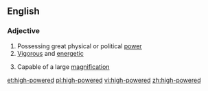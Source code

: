 ==English==

===Adjective===
{{en-adj|pos=[[high]]-[[powered]]}}

# Possessing great physical or political [[power]]
# [[vigorous|Vigorous]] and [[energetic]]
#{{context|of an optical instrument}} Capable of a large [[magnification]]

[[et:high-powered]]
[[pl:high-powered]]
[[vi:high-powered]]
[[zh:high-powered]]